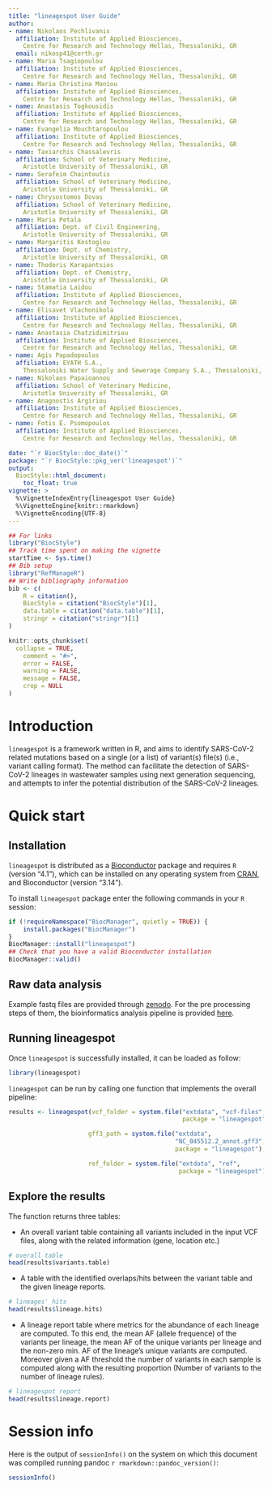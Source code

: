 ```yaml
---
title: "lineagespot User Guide"
author:
- name: Nikolaos Pechlivanis
  affiliation: Institute of Applied Biosciences, 
    Centre for Research and Technology Hellas, Thessaloniki, GR
  email: nikosp41@certh.gr
- name: Maria Tsagiopoulou
  affiliation: Institute of Applied Biosciences, 
    Centre for Research and Technology Hellas, Thessaloniki, GR
- name: Maria Christina Maniou
  affiliation: Institute of Applied Biosciences, 
    Centre for Research and Technology Hellas, Thessaloniki, GR
- name: Anastasis Togkousidis
  affiliation: Institute of Applied Biosciences, 
    Centre for Research and Technology Hellas, Thessaloniki, GR
- name: Evangelia Mouchtaropoulou
  affiliation: Institute of Applied Biosciences, 
    Centre for Research and Technology Hellas, Thessaloniki, GR
- name: Taxiarchis Chassalevris
  affiliation: School of Veterinary Medicine, 
    Aristotle University of Thessaloniki, GR
- name: Serafeim Chaintoutis
  affiliation: School of Veterinary Medicine, 
    Aristotle University of Thessaloniki, GR
- name: Chrysostomos Dovas
  affiliation: School of Veterinary Medicine, 
    Aristotle University of Thessaloniki, GR
- name: Maria Petala
  affiliation: Dept. of Civil Engineering, 
    Aristotle University of Thessaloniki, GR
- name: Margaritis Kostoglou
  affiliation: Dept. of Chemistry, 
    Aristotle University of Thessaloniki, GR
- name: Thodoris Karapantsios
  affiliation: Dept. of Chemistry, 
    Aristotle University of Thessaloniki, GR
- name: Stamatia Laidou
  affiliation: Institute of Applied Biosciences, 
    Centre for Research and Technology Hellas, Thessaloniki, GR
- name: Elisavet Vlachonikola
  affiliation: Institute of Applied Biosciences, 
    Centre for Research and Technology Hellas, Thessaloniki, GR
- name: Anastasia Chatzidimitriou
  affiliation: Institute of Applied Biosciences, 
    Centre for Research and Technology Hellas, Thessaloniki, GR
- name: Agis Papadopoulos
  affiliation: EYATH S.A., 
    Thessaloniki Water Supply and Sewerage Company S.A., Thessaloniki, GR
- name: Nikolaos Papaioannou
  affiliation: School of Veterinary Medicine, 
    Aristotle University of Thessaloniki, GR
- name: Anagnostis Argiriou
  affiliation: Institute of Applied Biosciences, 
    Centre for Research and Technology Hellas, Thessaloniki, GR
- name: Fotis E. Psomopoulos
  affiliation: Institute of Applied Biosciences, 
    Centre for Research and Technology Hellas, Thessaloniki, GR

date: "`r BiocStyle::doc_date()`"
package: "`r BiocStyle::pkg_ver('lineagespot')`"
output: 
  BiocStyle::html_document:
    toc_float: true
vignette: >
  %\VignetteIndexEntry{lineagespot User Guide}
  %\VignetteEngine{knitr::rmarkdown}
  %\VignetteEncoding{UTF-8}
---
```

```r
## For links
library("BiocStyle")
## Track time spent on making the vignette
startTime <- Sys.time()
## Bib setup
library("RefManageR")
## Write bibliography information
bib <- c(
    R = citation(),
    BiocStyle = citation("BiocStyle")[1],
    data.table = citation("data.table")[1],
    stringr = citation("stringr")[1]
)
```


<style>
<!-- h1, h2, h3, h4 { -->
<!--   color:#17247a; -->
<!-- } -->

strong {
    color:#eb6b1c;
}

</style>

```r
knitr::opts_chunk$set(
  collapse = TRUE,
    comment = "#>",
    error = FALSE,
    warning = FALSE,
    message = FALSE,
    crop = NULL
)
```
# Introduction

`lineagespot` is a framework written in R, and aims to identify 
SARS-CoV-2 related mutations based on a single (or a list) of variant(s) 
file(s) (i.e., variant calling format). The method can facilitate the 
detection of SARS-CoV-2 lineages in wastewater samples using next 
generation sequencing, and attempts to infer the potential distribution 
of the SARS-CoV-2 lineages. 

# Quick start

## Installation

`lineagespot` is distributed as a [Bioconductor](https://www.bioconductor.org/) 
package and requires `R` (version "4.1"), which can be installed on any 
operating system from [CRAN](https://cran.r-project.org/), and 
Bioconductor (version "3.14").

To install `lineagespot` package enter the following commands in 
your `R` session:

```r
if (!requireNamespace("BiocManager", quietly = TRUE)) {
    install.packages("BiocManager")
}
BiocManager::install("lineagespot")
## Check that you have a valid Bioconductor installation
BiocManager::valid()
```

## Raw data analysis

Example fastq files are provided through 
[zenodo](https://zenodo.org/badge/DOI/10.5281/zenodo.4564182.svg). 
For the pre processing steps of them, the bioinformatics analysis pipeline is 
provided [here](../inst/scripts/raw-data-analysis.md).

## Running lineagespot 

Once `lineagespot` is successfully installed, it can be loaded as follow:

```r
library(lineagespot)
```

`lineagespot` can be run by calling one function that implements the overall 
pipeline:


```r
results <- lineagespot(vcf_folder = system.file("extdata", "vcf-files", 
                                                package = "lineagespot"),

                      gff3_path = system.file("extdata", 
                                              "NC_045512.2_annot.gff3", 
                                              package = "lineagespot"),

                      ref_folder = system.file("extdata", "ref", 
                                               package = "lineagespot"))
```

## Explore the results

The function returns three tables:

- An overall variant table containing all variants included in the input VCF 
files, along with the related information (gene, location etc.)  

```r
# overall table
head(results$variants.table)
```
- A table with the identified overlaps/hits between the variant table and the 
given lineage reports.

```r
# lineages' hits
head(results$lineage.hits)
```

- A lineage report table where metrics for the abundance of each lineage are 
computed. 
  To this end, the mean AF (allele frequence) of the variants per lineage, 
  the mean AF of the unique variants per lineage and the non-zero min. AF of the
  lineage's unique variants are computed.
  Moreover given a AF threshold the number of variants in each sample is 
  computed along with the resulting proportion (Number of variants to the number
  of lineage rules).

```r
# lineagespot report
head(results$lineage.report)
```

# Session info {.unnumbered}

Here is the output of `sessionInfo()` on the system on which this document was
compiled running pandoc ``r rmarkdown::pandoc_version()``:

```r
sessionInfo()
```

